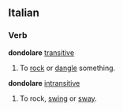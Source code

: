 ==Italian==
===Verb===
'''dondolare''' [[transitive]]
# To [[rock]] or [[dangle]] something.
{{it-conj-are|dondol|avere}}
'''dondolare''' [[intransitive]]
# To rock, [[swing]] or [[sway]].
{{it-conj-are|dondol|essere}}